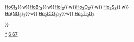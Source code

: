 {{Navbox
|name  = 钬化合物
|state = <includeonly>{{{state|collapsed}}}</includeonly>
|title = <span style="vertical-align:1px;">&nbsp;&nbsp;[[钬]]化合物</font>
|titlestyle = 
|list1 = {{nowrap begin}} [[氟化钬|HoF<sub>3</sub>]]{{·w}}[[三氯化钬|HoCl<sub>3</sub>]]{{·w}}[[溴化钬|HoBr<sub>3</sub>]]{{·w}}[[碘化钬|HoI<sub>3</sub>]]{{·w}}[[氧化钬|Ho<sub>2</sub>O<sub>3</sub>]]{{·w}} [[硫化钬|Ho<sub>2</sub>S<sub>3</sub>]]{{·w}} [[硝酸钬|Ho(NO<sub>3</sub>)<sub>3</sub>]]{{·w}} [[碳酸钬|Ho<sub>2</sub>(CO<sub>3</sub>)<sub>3</sub>]]{{·w}} [[钛酸钬|Ho<sub>2</sub>Ti<sub>2</sub>O<sub>7</sub>]] {{nowrap end}}
</div>
}}<noinclude>
[[Category:钬化合物|*]]
[[Category:化学品模板|6 67]]
</noinclude>